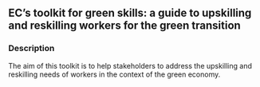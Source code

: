 ## EC's toolkit for green skills: a guide to upskilling and reskilling workers for the green transition
### Description

The aim of this toolkit is to help stakeholders to address the upskilling and reskilling needs of workers in the context of the green economy.

